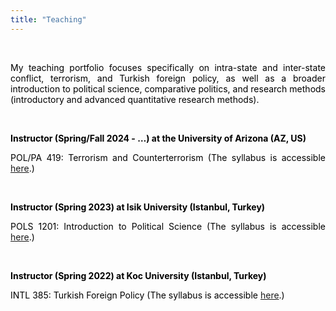 ```yaml
---
title: "Teaching"
---
```


<style>
body {
text-align: justify}
</style>


<br>
<p style="color:black"> My teaching portfolio focuses specifically on intra-state and inter-state conflict, terrorism, and Turkish foreign policy, as well as a broader introduction to political science, comparative politics, and research methods (introductory and advanced quantitative research methods). </p>

<br>
<p style="color:black"> <b> Instructor (Spring/Fall 2024 - ...) at the University of Arizona (AZ, US) </b> </p>
<p style="color:black"> POL/PA 419: Terrorism and Counterterrorism (The syllabus is accessible <a href="https://www.dropbox.com/scl/fi/hz04ljl2vnuyfzwwalu2g/Syllabus_PAPOL_419_Fall_2024.pdf?rlkey=o3fw2pru1uwnleo9ubedfloaj&dl=0">here</a>.)</p>


<br>
<p style="color:black"> <b> Instructor (Spring 2023) at Isik University (Istanbul, Turkey) </b> </p>
<p style="color:black"> POLS 1201: Introduction to Political Science (The syllabus is accessible <a href="https://www.dropbox.com/scl/fi/4stdeybwczjb09n34lnj6/Syllabus_POLS_1201_Spring_2023.pdf?rlkey=zwsg22m7a1iv266yi6f8bup91&dl=0">here</a>.) </p>

<br>
<p style="color:black"> <b> Instructor (Spring 2022) at Koc University (Istanbul, Turkey) </b> </p>
<p style="color:black"> INTL 385: Turkish Foreign Policy (The syllabus is accessible <a href="https://www.dropbox.com/s/efqjlvq96t6yj43/Syllabus_INTL_385_Spring_2022.pdf?dl=0">here</a>.)</p>
